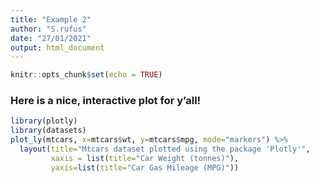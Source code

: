 ```yaml
---
title: "Example 2"
author: "S.rufus"
date: "27/01/2021"
output: html_document
---
```


```r
knitr::opts_chunk$set(echo = TRUE)
```

### Here is a nice, interactive plot for y'all!

```r
library(plotly)
library(datasets)
plot_ly(mtcars, x=mtcars$wt, y=mtcars$mpg, mode="markers") %>%
  layout(title="Mtcars dataset plotted using the package 'Plotly'",
         xaxis = list(title="Car Weight (tonnes)"), 
         yaxis=list(title="Car Gas Mileage (MPG)"))

```